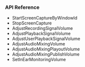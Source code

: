 <PlatformWrapper platform="unity">

### API Reference

- <Link to="{{Global.API_REF_UNITY_ROOT}}/class_irtcengine.html#api_irtcengine_startscreencapturebywindowid">StartScreenCaptureByWindowId</Link>

- <Link to="{{Global.API_REF_UNITY_ROOT}}/lass_irtcengine.html#ariaid-title207">StopScreenCapture</Link>

- <Link to="{{Global.API_REF_UNITY_ROOT}}/class_irtcengine.html#ariaid-title12">AdjustRecordingSignalVolume</Link>

- <Link to="{{Global.API_REF_UNITY_ROOT}}/class_irtcengine.html#ariaid-title11">AdjustPlaybackSignalVolume</Link>

- <Link to="{{Global.API_REF_UNITY_ROOT}}/class_irtcengine.html#ariaid-title13">AdjustUserPlaybackSignalVolume</Link>

- <Link to="{{Global.API_REF_UNITY_ROOT}}/class_irtcengine.html#ariaid-title9">AdjustAudioMixingVolume</Link>

- <Link to="{{Global.API_REF_UNITY_ROOT}}/class_irtcengine.html#ariaid-title7">AdjustAudioMixingPlayoutVolume</Link>

- <Link to="{{Global.API_REF_UNITY_ROOT}}/class_irtcengine.html#ariaid-title8">AdjustAudioMixingPublishVolume</Link>

- <Link to="{{Global.API_REF_UNITY_ROOT}}/class_irtcengine.html#ariaid-title145">SetInEarMonitoringVolume</Link>

</PlatformWrapper>